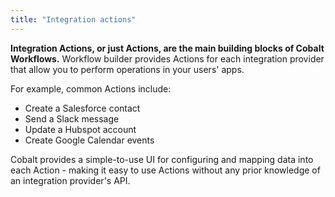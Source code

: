 ```yaml
---
title: "Integration actions"
---
```


**Integration Actions, or just Actions, are the main building blocks of Cobalt
Workflows.** Workflow builder provides Actions for each integration provider
that allow you to perform operations in your users' apps.

For example, common Actions include:

- Create a Salesforce contact
- Send a Slack message
- Update a Hubspot account
- Create Google Calendar events

Cobalt provides a simple-to-use UI for configuring and mapping data into each
Action - making it easy to use Actions without any prior knowledge of an
integration provider's API.
